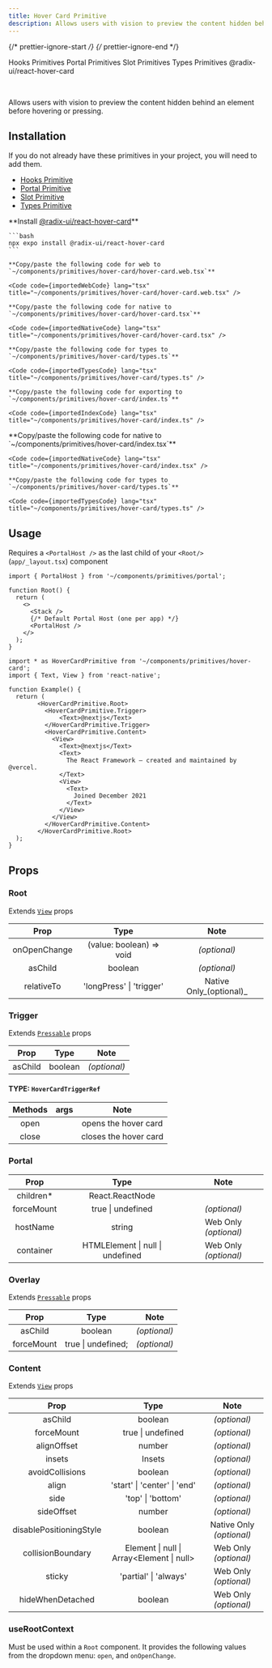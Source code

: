 ```yaml
---
title: Hover Card Primitive
description: Allows users with vision to preview the content hidden behind an element before hovering or pressing.
---
```


{/* prettier-ignore-start */}
{/* prettier-ignore-end */}


<LinkButton href='/primitives/hooks'>Hooks Primitives</LinkButton>
<LinkButton href='/primitives/portal'>Portal Primitives</LinkButton>
<LinkButton href='/primitives/slot'>Slot Primitives</LinkButton>
<LinkButton href='/primitives/types'>Types Primitives</LinkButton>
<LinkButton target='_blank' href='https://www.radix-ui.com/primitives/docs/components/hover-card'>
  @radix-ui/react-hover-card
</LinkButton>

<br />

Allows users with vision to preview the content hidden behind an element before hovering or pressing.

## Installation

<Aside title="Uses shared primitives">
  If you do not already have these primitives in your project, you will need to add them.

  - [Hooks Primitive](/primitives/hooks)
  - [Portal Primitive](/primitives/portal)
  - [Slot Primitive](/primitives/slot)
  - [Types Primitive](/primitives/types)
</Aside>

<Tabs>
  <TabItem label="Universal">
    **Install <a target="_blank" href="https://www.radix-ui.com/primitives/docs/components/hover-card">@radix-ui/react-hover-card</a>**

    ```bash
    npx expo install @radix-ui/react-hover-card
    ```

    **Copy/paste the following code for web to  `~/components/primitives/hover-card/hover-card.web.tsx`**

    <Code code={importedWebCode} lang="tsx" title="~/components/primitives/hover-card/hover-card.web.tsx" />

    **Copy/paste the following code for native to  `~/components/primitives/hover-card/hover-card.tsx`**

    <Code code={importedNativeCode} lang="tsx" title="~/components/primitives/hover-card/hover-card.tsx" />

    **Copy/paste the following code for types to  `~/components/primitives/hover-card/types.ts`**

    <Code code={importedTypesCode} lang="tsx" title="~/components/primitives/hover-card/types.ts" />

    **Copy/paste the following code for exporting to  `~/components/primitives/hover-card/index.ts`**

    <Code code={importedIndexCode} lang="tsx" title="~/components/primitives/hover-card/index.ts" />
  </TabItem>
  <TabItem label="Native Only">
    **Copy/paste the following code for native to  `~/components/primitives/hover-card/index.tsx`**

    <Code code={importedNativeCode} lang="tsx" title="~/components/primitives/hover-card/index.tsx" />

    **Copy/paste the following code for types to  `~/components/primitives/hover-card/types.ts`**

    <Code code={importedTypesCode} lang="tsx" title="~/components/primitives/hover-card/types.ts" />
  </TabItem>
</Tabs>

## Usage

<Aside type="caution">

  Requires a `<PortalHost />` as the last child of your `<Root/>` (`app/_layout.tsx`) component

  ```tsx
  import { PortalHost } from '~/components/primitives/portal';

  function Root() {
    return (
      <>
        <Stack />
        {/* Default Portal Host (one per app) */}
        <PortalHost />
      </>
    );
  }
  ```

</Aside>

```tsx
import * as HoverCardPrimitive from '~/components/primitives/hover-card';
import { Text, View } from 'react-native';

function Example() {
  return (
        <HoverCardPrimitive.Root>
          <HoverCardPrimitive.Trigger>
              <Text>@nextjs</Text>
          </HoverCardPrimitive.Trigger>
          <HoverCardPrimitive.Content>
            <View>
              <Text>@nextjs</Text>
              <Text>
                The React Framework – created and maintained by @vercel.
              </Text>
              <View>
                <Text>
                  Joined December 2021
                </Text>
              </View>
            </View>
          </HoverCardPrimitive.Content>
        </HoverCardPrimitive.Root>
  );
}
```

## Props

### Root

Extends [`View`](https://reactnative.dev/docs/view#props) props

|     Prop     |           Type           |     Note     |
| :----------: | :----------------------: | :----------: |
| onOpenChange | (value: boolean) => void | _(optional)_ |
|   asChild    |         boolean          |       _(optional)_      |
|  relativeTo  | 'longPress' \| 'trigger' | Native Only_(optional)_ |

### Trigger

Extends [`Pressable`](https://reactnative.dev/docs/pressable#props) props

|  Prop   |  Type   |     Note     |
| :-----: | :-----: | :----------: |
| asChild | boolean | _(optional)_ |

#### TYPE: `HoverCardTriggerRef`

| Methods |  args   |          Note            |
| :-----: | :-----: | :----------------------: |
|  open   |         | opens the hover card  |
|  close  |         | closes the hover card |

### Portal

|    Prop    |               Type               |         Note          |
| :--------: | :------------------------------: | :-------------------: |
| children\* |         React.ReactNode          |                       |
| forceMount |        true \| undefined         |     _(optional)_      |
|  hostName  |              string              | Web Only _(optional)_ |
| container  | HTMLElement \| null \| undefined | Web Only _(optional)_ |

### Overlay

Extends [`Pressable`](https://reactnative.dev/docs/pressable#props) props

|    Prop    |        Type        |     Note     |
| :--------: | :----------------: | :----------: |
|  asChild   |      boolean       | _(optional)_ |
| forceMount | true \| undefined; | _(optional)_ |

### Content

Extends [`View`](https://reactnative.dev/docs/view#props) props

|          Prop           |                     Type                     |           Note           |
| :---------------------: | :------------------------------------------: | :----------------------: |
|         asChild         |                   boolean                    |       _(optional)_       |
|       forceMount        |              true \| undefined               |       _(optional)_       |
|       alignOffset       |                    number                    |       _(optional)_       |
|         insets          |                    Insets                    |       _(optional)_       |
|     avoidCollisions     |                   boolean                    |       _(optional)_       |
|          align          |         'start' \| 'center' \| 'end'         |       _(optional)_       |
|          side           |              'top' \| 'bottom'               |       _(optional)_       |
|       sideOffset        |                    number                    |       _(optional)_       |
| disablePositioningStyle |                   boolean                    | Native Only _(optional)_ |
|    collisionBoundary    |  Element \| null \| Array\<Element \| null>  |  Web Only _(optional)_   |
|         sticky          |            'partial' \| 'always'             |  Web Only _(optional)_   |
|    hideWhenDetached     |                   boolean                    |  Web Only _(optional)_   |

### useRootContext

Must be used within a `Root` component. It provides the following values from the dropdown menu: `open`, and `onOpenChange`.
